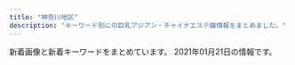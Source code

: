 ```yaml
---
title: "神奈川地区"
description: "キーワード別にの巨乳アジアン・チャイナエステ嬢情報をまとめました。"
---
```


新着画像と新着キーワードをまとめています。
2021年01月21日の情報です。

<DmmAffiliateIns />
<KeywordTable
  shops={
    [
    {
        "name": "\u840c\u3048",
        "station": "JR\u6238\u585a\u99c5\u6771\u53e3",
        "url": "http://pretty-esthe.com/",
        "img_links": [
            "http://pretty-esthe.com/images/evetop.png",
            "http://pretty-esthe.com/images/cg09.jpg",
            "http://pretty-esthe.com/images/top.png",
            "http://pretty-esthe.com/images/r1.jpg",
            "http://pretty-esthe.com/images/r2.jpg",
            "http://pretty-esthe.com/images/r3.jpg",
            "http://pretty-esthe.com/images/cg06.jpg",
            "http://pretty-esthe.com/images/staff_s.png",
            "http://pretty-esthe.com/images/r4.jpg",
            "http://pretty-esthe.com/images/cg10.jpg",
            "http://pretty-esthe.com/images/cg07.jpg",
            "http://pretty-esthe.com/images/news.png"
        ],
        "keywords": {
            "E": 3,
            "D": 9,
            "86": 12
        }
    },
    {
        "name": "\u30a2\u30ed\u30a8",
        "img_links": [
            "http://oil.abnavi.info/images/s_link.jpg",
            "http://oil.abnavi.info/images/bj3.jpg",
            "http://oil.abnavi.info/images/room3.jpg",
            "http://oil.abnavi.info/images/s_news.jpg",
            "http://oil.abnavi.info/photos/sites/44/2020/11/2020112910045926.jpg",
            "http://oil.abnavi.info/images/hua.jpg",
            "http://oil.abnavi.info/images/room2.jpg",
            "http://oil.abnavi.info/images/room4.jpg",
            "http://oil.abnavi.info/images/s_staff.jpg",
            "http://oil.abnavi.info/images/new.jpg",
            "http://oil.abnavi.info/photos/sites/44/2020/10/2020101108503429.jpg",
            "http://oil.abnavi.info/images/top.png",
            "http://oil.abnavi.info/images/room1.jpg",
            "http://oil.abnavi.info/photos/sites/44/2020/10/2020101108503412.jpg",
            "http://oil.abnavi.info/images/bj1.jpg"
        ],
        "url": "http://oil.abnavi.info/",
        "keywords": {
            "C": 15,
            "D": 8,
            "83": 4,
            "86": 8
        },
        "station": "\u9db4\u5dfb\u6e29\u6cc9\u99c5\u5317\u53e3"
    },
    {
        "keywords": {
            "86": 3,
            "87": 1,
            "E": 1,
            "85": 1,
            "D": 4
        },
        "url": "http://esbest.info/",
        "name": "\u30df\u30e9\u30dc\u30eb",
        "station": "JR\u6771\u6238\u585a\u99c5\u6771\u53e3",
        "img_links": [
            "http://esbest.info/staffPhoto/s20200519140451.jpg",
            "http://esbest.info/images/store/01.jpg",
            "http://esbest.info/images/store/04.jpg",
            "http://esbest.info/staffPhoto/b20200109133117.jpg",
            "http://esbest.info/images/store/03.jpg",
            "http://esbest.info/staffPhoto/s20200109133117.jpg",
            "http://esbest.info/images/store/02.jpg",
            "http://esbest.info/staffPhoto/s20200205123504.jpg",
            "http://esbest.info/staffPhoto/b20200205123504.jpg",
            "http://esbest.info/images/mobile.jpg",
            "http://esbest.info/staffPhoto/s20200526161929.jpg",
            "http://esbest.info/staffPhoto/b20200526161929.jpg",
            "http://esbest.info/staffPhoto/b20200519140451.jpg",
            "http://esbest.info/images/returnBtn.png",
            "http://esbest.info/uploadfiles/images/campaignEsbestInfo1.jpg",
            "http://esbest.info/staffPhoto/s20200111165529.jpg",
            "http://esbest.info/js/sliderLine/slide_next.png",
            "http://esbest.info/staffPhoto/b20200111165529.jpg",
            "http://esbest.info/js/sliderLine/slide_prev.png"
        ]
    },
    {
        "url": "http://yu-raku.info/",
        "name": "\u60a0\u697d",
        "img_links": [
            "http://yu-raku.info/staff/s-kana1.jpg",
            "http://yu-raku.info/staff/s-nana1.jpg",
            "http://yu-raku.info/images/bar-cover.png",
            "http://yu-raku.info/images/bar-therapist.png",
            "http://yu-raku.info/staff/s-miki1.jpg",
            "http://yu-raku.info/images/fotter.jpg",
            "http://yu-raku.info/staff/s-niri1.jpg",
            "http://yu-raku.info/staff/s-emi3.jpg",
            "http://yu-raku.info/staff/s-sayuri1.jpg",
            "http://yu-raku.info/images/c-therapist0.png",
            "http://yu-raku.info/sp/images/bar-cam.png",
            "http://yu-raku.info/images/bar-interior.png",
            "http://yu-raku.info/images/bar-info.png",
            "http://yu-raku.info/sp/images/b-tel.png",
            "http://yu-raku.info/staff/s-yuko1.jpg",
            "http://yu-raku.info/images/b-interior.jpg",
            "http://yu-raku.info/staff/s-emi5.jpg",
            "http://yu-raku.info/sp/images/bar-cover.png",
            "http://yu-raku.info/staff/s-emi4.jpg",
            "http://yu-raku.info/images/pic-interior.png",
            "http://yu-raku.info/images/bar-cam.png",
            "http://yu-raku.info/images/c-top0.png"
        ],
        "station": "JR\u5927\u8239\u99c5\u6771\u53e3",
        "keywords": {}
    },
    {
        "url": "http://www.miyoplop.xyz/",
        "name": "\u30cf\u30cb\u30fc",
        "keywords": {},
        "img_links": [],
        "station": "JR\u85e4\u6ca2\u99c5\u5357\u53e3"
    },
    {
        "name": "\u5929\u4f7f",
        "keywords": {
            "C": 13
        },
        "station": "JR\u85e4\u6ca2\u99c5\u5357\u53e3",
        "url": "http://uintiop.tokyo/",
        "img_links": [
            "http://uintiop.tokyo/uploads/210111/1-210111123I9332.jpg",
            "http://uintiop.tokyo/uploads/200720/1-200H013041T46.jpg",
            "http://uintiop.tokyo/picture/tel.png",
            "http://uintiop.tokyo/uploads/200714/1-200G4125RS59.jpg",
            "http://uintiop.tokyo/uploads/200727/1-200HG01643361.jpg",
            "http://uintiop.tokyo/picture/1.jpg",
            "http://uintiop.tokyo/picture/2.jpg",
            "http://uintiop.tokyo/picture/3.jpg",
            "http://uintiop.tokyo/picture/top-img10.jpg",
            "http://uintiop.tokyo/picture/top-img01.png",
            "http://uintiop.tokyo/picture/call.png",
            "http://uintiop.tokyo/picture/top-img03.jpg",
            "http://uintiop.tokyo/picture/top-img02.png",
            "http://uintiop.tokyo/picture/4.jpg",
            "http://uintiop.tokyo/uploads/200714/1-200G4124210P7.jpg"
        ]
    },
    {
        "img_links": [
            "http://o-jp.com/tsubaki/images/photo01.jpg",
            "http://o-jp.com/tsubaki/images/photo02.jpg",
            "http://o-jp.com/tsubaki/images/photo03.jpg",
            "http://o-jp.com/tsubaki/images/photo04.jpg",
            "http://o-jp.com/tsubaki/images/t_discount.jpg",
            "http://o-jp.com/tsubaki/images/mimi1.jpg",
            "http://o-jp.com/tsubaki/images/t_mobile.jpg",
            "http://o-jp.com/tsubaki/images/index_enter.jpg"
        ],
        "keywords": {
            "C": 6
        },
        "station": "JR\u5e73\u585a\u99c5\u897f\u53e3",
        "url": "http://o-jp.com/tsubaki/",
        "name": "\u693f"
    },
    {
        "keywords": {
            "E": 28,
            "D": 32,
            "F": 8,
            "C": 8
        },
        "url": "http://onlyone-relax.xyz/",
        "name": "\u30ad\u30e5\u30fc\u30c8",
        "station": "JR\u5c0f\u7530\u539f\u99c5\u897f\u53e3",
        "img_links": [
            "http://onlyone-relax.xyz/images/cg05.jpg",
            "http://onlyone-relax.xyz/images/cg02.jpg",
            "http://onlyone-relax.xyz/images/1.jpg",
            "http://onlyone-relax.xyz/images/4.jpg",
            "http://onlyone-relax.xyz/images/spacer300x450.png",
            "http://onlyone-relax.xyz/images/cg01.jpg",
            "http://onlyone-relax.xyz/images/top2.png",
            "http://onlyone-relax.xyz/images/cg08.jpg",
            "http://onlyone-relax.xyz/images/cg03.jpg",
            "http://onlyone-relax.xyz/images/qr.jpg",
            "http://onlyone-relax.xyz/images/2.jpg",
            "http://onlyone-relax.xyz/images/cg07.jpg",
            "http://onlyone-relax.xyz/images/cg09.jpg",
            "http://onlyone-relax.xyz/images/top.png",
            "http://onlyone-relax.xyz/images/cg06.jpg",
            "http://onlyone-relax.xyz/images/cg10.jpg"
        ]
    },
    {
        "keywords": {
            "D": 3,
            "86": 3
        },
        "name": "\u83ef\u84ee",
        "img_links": [
            "http://karen.ies.fun/images/amore.jpg",
            "http://karen.ies.fun/images/room1.jpg",
            "http://karen.ies.fun/images/s_link.jpg",
            "http://karen.ies.fun/images/room4.jpg",
            "http://karen.ies.fun/images/1.jpg",
            "http://karen.ies.fun/images/bj1.jpg",
            "http://karen.ies.fun/images/mobile.jpg",
            "http://karen.ies.fun/images/s_staff.jpg",
            "http://karen.ies.fun/photos/sites/12/2019/04/2019042908245397.jpg",
            "http://karen.ies.fun/photos/sites/12/2018/10/2018100413085055.jpg",
            "http://karen.ies.fun/photos/sites/12/2018/10/2018100413085114.jpg",
            "http://karen.ies.fun/images/room3.jpg",
            "http://karen.ies.fun/images/bj3.jpg",
            "http://karen.ies.fun/images/info2.jpg",
            "http://karen.ies.fun/images/room2.jpg",
            "http://karen.ies.fun/images/s_info.jpg",
            "http://karen.ies.fun/images/top.jpg"
        ],
        "station": "JR\u8305\u30f6\u5d0e\u99c5\u5317\u53e3",
        "url": "http://karen.ies.fun/"
    },
    {
        "img_links": [
            "http://yacho.est-u.com/images/4.jpg",
            "http://yacho.est-u.com/images/index_05.jpg",
            "http://yacho.est-u.com/images/index_17.jpg",
            "http://yacho.est-u.com/images/index_12.jpg",
            "http://yacho.est-u.com/images/index_01.jpg",
            "http://yacho.est-u.com/images/index_07.jpg",
            "http://yacho.est-u.com/images/staff_03.jpg",
            "http://yacho.est-u.com/images/1.jpg",
            "http://yacho.est-u.com/images/2.jpg",
            "http://yacho.est-u.com/images/6.jpg",
            "http://yacho.est-u.com/images/index_04.jpg",
            "http://yacho.est-u.com/images/index_15.jpg",
            "http://yacho.est-u.com/images/index_14.jpg",
            "http://yacho.est-u.com/images/5.jpg",
            "http://yacho.est-u.com/images/staff_01.jpg",
            "http://yacho.est-u.com/images/index_03.jpg",
            "http://yacho.est-u.com/images/index_10.jpg",
            "http://yacho.est-u.com/images/k1.jpg",
            "http://yacho.est-u.com/images/index_02.jpg",
            "http://yacho.est-u.com/images/index_06.jpg",
            "http://yacho.est-u.com/images/3.jpg",
            "http://yacho.est-u.com/images/k2.jpg"
        ],
        "name": "\u591c\u8776",
        "keywords": {},
        "url": "http://yacho.est-u.com/",
        "station": "JR\u85e4\u6ca2\u99c5\u5357\u53e3"
    },
    {
        "name": "\u30d0\u30e9\u5712",
        "url": "http://baraen.xyz/",
        "station": "JR\u85e4\u6ca2\u99c5\u5357\u53e3",
        "img_links": [
            "http://baraen.xyz/images/room2.jpg",
            "http://baraen.xyz/images/miki2.jpg",
            "http://baraen.xyz/images/g1.jpg",
            "http://baraen.xyz/images/g2.jpg",
            "http://baraen.xyz/images/g3.jpg",
            "http://baraen.xyz/images/room4.jpg",
            "http://baraen.xyz/images/kanban.jpg",
            "http://baraen.xyz/images/mafaxine_j.jpg",
            "http://baraen.xyz/images/miki1.jpg",
            "http://baraen.xyz/images/g6.jpg",
            "http://baraen.xyz/images/mobile.jpg",
            "http://baraen.xyz/images/mafaxine_d.jpg",
            "http://baraen.xyz/images/maga.jpg",
            "http://baraen.xyz/images/room1.jpg",
            "http://baraen.xyz/images/g0.jpg",
            "http://baraen.xyz/images/room6.jpg",
            "http://baraen.xyz/images/g4.jpg"
        ],
        "keywords": {}
    },
    {
        "url": "http://esthe-massage.pw/",
        "name": "\u6843\u9999",
        "keywords": {
            "D": 3,
            "86": 3,
            "87": 1,
            "E": 2,
            "85": 1
        },
        "img_links": [
            "http://esthe-massage.pw/img/cg02.jpg",
            "http://esthe-massage.pw/img/fla.jpg",
            "http://esthe-massage.pw/img/cg03.jpg",
            "http://esthe-massage.pw/img/m2.jpg",
            "http://esthe-massage.pw/img/m20.jpg",
            "http://esthe-massage.pw/img/top.jpg",
            "http://esthe-massage.pw/img/m60.jpg",
            "http://esthe-massage.pw/img/cg04.jpg",
            "http://esthe-massage.pw/img/m4.jpg",
            "http://esthe-massage.pw/img/m30.jpg",
            "http://esthe-massage.pw/img/m5.jpg",
            "http://esthe-massage.pw/img/m3.jpg",
            "http://esthe-massage.pw/img/stan.png",
            "http://esthe-massage.pw/img/m6.jpg",
            "http://esthe-massage.pw/img/m10.jpg",
            "http://esthe-massage.pw/img/no.png",
            "http://esthe-massage.pw/img/cg01.jpg",
            "http://esthe-massage.pw/img/cg05.jpg",
            "http://esthe-massage.pw/img/m1.jpg",
            "http://esthe-massage.pw/img/noo.png"
        ],
        "station": "JR\u5e73\u585a\u99c5"
    },
    {
        "station": "\u4e0a\u5927\u5ca1\u99c5",
        "name": "yuyu-\u3086\u3046\u3086-",
        "keywords": {},
        "img_links": [
            "http://www.cc-girl.work/images/9.jpg",
            "http://www.cc-girl.work/images/4.jpg",
            "http://www.cc-girl.work/images/rec2.jpg",
            "http://www.cc-girl.work/images/5.jpg",
            "http://www.cc-girl.work/images/news.jpg",
            "http://www.cc-girl.work/images/7.jpg",
            "http://www.cc-girl.work/images/sys2.jpg",
            "http://www.cc-girl.work/img/eri1.jpg",
            "http://www.cc-girl.work/images/11.jpg",
            "http://www.cc-girl.work/images/sys1.jpg",
            "http://www.cc-girl.work/images/mobile.jpg",
            "http://www.cc-girl.work/img/miho1.jpg",
            "http://www.cc-girl.work/images/10.jpg",
            "http://www.cc-girl.work/img/yuri1.jpg",
            "http://www.cc-girl.work/images/1.jpg",
            "http://www.cc-girl.work/images/int1.jpg",
            "http://www.cc-girl.work/img/mari1.jpg",
            "http://www.cc-girl.work/images/line.png",
            "http://www.cc-girl.work/img/sizuka1.jpg",
            "http://www.cc-girl.work/img/ai1.jpg",
            "http://www.cc-girl.work/img/yaya1.jpg",
            "http://www.cc-girl.work/images/8.jpg",
            "http://www.cc-girl.work/images/3.jpg",
            "http://www.cc-girl.work/img/momo1.jpg",
            "http://www.cc-girl.work/img/kaoru1.jpg",
            "http://www.cc-girl.work/images/interior_t.jpg",
            "http://www.cc-girl.work/images/ac1.jpg",
            "http://www.cc-girl.work/images/staff_t.jpg",
            "http://www.cc-girl.work/images/head.jpg",
            "http://www.cc-girl.work/img/yuki1.jpg",
            "http://www.cc-girl.work/img/kumi1.jpg",
            "http://www.cc-girl.work/images/ta.jpg",
            "http://www.cc-girl.work/images/rec1.jpg",
            "http://www.cc-girl.work/images/6.jpg",
            "http://www.cc-girl.work/images/2.jpg"
        ],
        "url": "http://www.cc-girl.work/"
    },
    {
        "keywords": {
            "C": 7
        },
        "station": "JR\u5e73\u585a\u99c5\u897f\u53e3",
        "url": "http://es-hanabi.xyz/",
        "name": "\u30cf\u30ca\u30d3",
        "img_links": [
            "http://es-hanabi.xyz/images/g3.jpg",
            "http://es-hanabi.xyz/images/top.jpg",
            "http://es-hanabi.xyz/images/r6.jpg",
            "http://es-hanabi.xyz/images/r1.jpg",
            "http://es-hanabi.xyz/images/mika.jpg",
            "http://es-hanabi.xyz/images/g1.jpg",
            "http://es-hanabi.xyz/images/r2.jpg",
            "http://es-hanabi.xyz/images/r7.jpg",
            "http://es-hanabi.xyz/images/g0.jpg",
            "http://es-hanabi.xyz/images/new1.jpg",
            "http://es-hanabi.xyz/images/g6.jpg",
            "http://es-hanabi.xyz/images/g2.jpg",
            "http://es-hanabi.xyz/images/r8.jpg",
            "http://es-hanabi.xyz/images/g4.jpg",
            "http://es-hanabi.xyz/images/r5.jpg",
            "http://es-hanabi.xyz/images/zi_staff.png",
            "http://es-hanabi.xyz/images/mobile.png",
            "http://es-hanabi.xyz/images/g5.jpg"
        ]
    },
    {
        "keywords": {
            "C": 11
        },
        "station": "JR\u5c0f\u7530\u539f\u99c5\u6771\u53e3",
        "url": "http://www.airi-est.xyz/",
        "name": "\u5922\u90fd\u7f8e",
        "img_links": [
            "http://www.airi-est.xyz/images/sub_staff.png",
            "http://www.airi-est.xyz/images/room1.jpg",
            "http://www.airi-est.xyz/images/sub_pickup.png",
            "http://www.airi-est.xyz/images/room4.jpg",
            "http://www.airi-est.xyz/girl/6.jpg",
            "http://www.airi-est.xyz/images/sub_news.png",
            "http://www.airi-est.xyz/images/icon_call.png",
            "http://www.airi-est.xyz/images/rec-top.jpg",
            "http://www.airi-est.xyz/images/tel.png",
            "http://www.airi-est.xyz/images/return.png",
            "http://www.airi-est.xyz/images/room2.jpg",
            "http://www.airi-est.xyz/images/info.jpg",
            "http://www.airi-est.xyz/images/room3.jpg",
            "http://www.airi-est.xyz/girl/9.jpg",
            "http://www.airi-est.xyz/girl/1.jpg",
            "http://www.airi-est.xyz/girl/3.jpg",
            "http://www.airi-est.xyz/images/clear_line.png",
            "http://www.airi-est.xyz/images/qr.jpg"
        ]
    },
    {
        "station": "JR\u6771\u6238\u585a\u99c5\u6771\u53e3",
        "name": "\u30e1\u30a4\u30c9",
        "keywords": {
            "92": 2,
            "E": 2,
            "D": 6,
            "89": 5,
            "87": 1
        },
        "img_links": [
            "http://meido.est888.com/css/osusume26.jpg",
            "http://meido.est888.com/css/staff/staff007.jpg",
            "http://meido.est888.com/css/tel.png",
            "http://meido.est888.com/css/staff/staff001.jpg",
            "http://meido.est888.com/css/nav/nav-001.jpg",
            "http://meido.est888.com/css/top-left02.jpg",
            "http://meido.est888.com/css/nav/nav-005.jpg",
            "http://meido.est888.com/css/staff/staff0008.jpg",
            "http://meido.est888.com/css/staff/staff004.jpg",
            "http://meido.est888.com/css/top-left01.jpg",
            "http://meido.est888.com/css/staff/staff003.jpg",
            "http://meido.est888.com/css/top02.jpg",
            "http://meido.est888.com/css/nav/nav-002.jpg",
            "http://meido.est888.com/css/staff/staff005.jpg",
            "http://meido.est888.com/css/staff/staff002.jpg",
            "http://meido.est888.com/css/nav/nav-003.jpg",
            "http://meido.est888.com/css/nav/nav-004.jpg",
            "http://meido.est888.com/css/staff/staff0006.jpg",
            "http://meido.est888.com/css/nav/nav-006.jpg"
        ],
        "url": "http://meido.est888.com/"
    },
    {
        "img_links": [
            "http://yushinen.info/images/room2.jpg",
            "http://yushinen.info/images/miki1.jpg",
            "http://yushinen.info/images/mobile.png",
            "http://yushinen.info/images/g5.jpg",
            "http://yushinen.info/images/g7.jpg",
            "http://yushinen.info/images/nei-03.png",
            "http://yushinen.info/images/room5.jpg",
            "http://yushinen.info/images/g2.jpg",
            "http://yushinen.info/images/eri1.jpg",
            "http://yushinen.info/images/g4.jpg",
            "http://yushinen.info/images/info.png",
            "http://yushinen.info/images/room3.jpg",
            "http://yushinen.info/images/saya1.jpg",
            "http://yushinen.info/images/g1.jpg",
            "http://yushinen.info/images/room4.jpg",
            "http://yushinen.info/images/g6.jpg",
            "http://yushinen.info/images/ami1.jpg",
            "http://yushinen.info/images/g3.jpg",
            "http://yushinen.info/images/room1.jpg",
            "http://yushinen.info/images/flw.png",
            "http://yushinen.info/images/top.jpg",
            "http://yushinen.info/images/room6.jpg",
            "http://yushinen.info/images/nana1.jpg",
            "http://yushinen.info/images/g0.jpg"
        ],
        "url": "http://yushinen.info/",
        "name": "\u7652\u5fc3\u5712",
        "station": "JR\u85e4\u6ca2\u99c5\u5357\u53e3",
        "keywords": {}
    },
    {
        "keywords": {},
        "img_links": [
            "http://tenshinokoi.es-come.net/i/120/yuna1.jpg",
            "http://tenshinokoi.es-come.net/i/80/yuyu1.jpg",
            "http://tenshinokoi.es-come.net/i/80/risa1.jpg",
            "http://tenshinokoi.es-come.net/images/therapistbar.png",
            "http://tenshinokoi.es-come.net/girls/sumire1.jpg",
            "http://tenshinokoi.es-come.net/img/yuyu1.jpg",
            "http://tenshinokoi.es-come.net/images/qr.jpg",
            "http://tenshinokoi.es-come.net/girls/kana1.jpg",
            "http://tenshinokoi.es-come.net/i/80/sumire1.jpg",
            "http://tenshinokoi.es-come.net/img/header01.jpg",
            "http://tenshinokoi.es-come.net/girls/riri1.jpg",
            "http://tenshinokoi.es-come.net/girls/yuyu1.jpg",
            "http://tenshinokoi.es-come.net/i/80/yuna1.jpg",
            "http://tenshinokoi.es-come.net/i/120/yuyu1.jpg",
            "http://tenshinokoi.es-come.net/img/sumire1.jpg",
            "http://tenshinokoi.es-come.net/img/header02.jpg",
            "http://tenshinokoi.es-come.net/images/info1.jpg",
            "http://tenshinokoi.es-come.net/images/share/tel.png",
            "http://tenshinokoi.es-come.net/i/120/sumire1.jpg",
            "http://tenshinokoi.es-come.net/images/info2.jpg",
            "http://tenshinokoi.es-come.net/girls/misaki1.jpg",
            "http://tenshinokoi.es-come.net/img/header00.jpg",
            "http://tenshinokoi.es-come.net/images/share/pickup.png",
            "http://tenshinokoi.es-come.net/girls/hiromi1.jpg",
            "http://tenshinokoi.es-come.net/images/shishubar.png",
            "http://tenshinokoi.es-come.net/girls/yurika1.jpg",
            "http://tenshinokoi.es-come.net/girls/risa1.jpg",
            "http://tenshinokoi.es-come.net/images/share/sp-kp2.png",
            "http://tenshinokoi.es-come.net/girls/yuki1.jpg",
            "http://tenshinokoi.es-come.net/img/risa1.jpg",
            "http://tenshinokoi.es-come.net/images/infobar.png",
            "http://tenshinokoi.es-come.net/i/120/risa1.jpg"
        ],
        "url": "http://tenshinokoi.es-come.net/",
        "station": "\u8305\u30f6\u5d0e\u99c5\u5357\u53e3",
        "name": "\u5929\u4f7f\u306e\u604b"
    },
    {
        "keywords": {},
        "name": "\u7e01",
        "img_links": [
            "http://en.este88.com/gals/asuka1.jpg",
            "http://en.este88.com/gals/rena1.jpg",
            "http://en.este88.com/i/images/info_09.jpg",
            "http://en.este88.com/i/images/info_15.jpg",
            "http://en.este88.com/i/images/info_12.jpg",
            "http://en.este88.com/gals/teina1.jpg",
            "http://en.este88.com/i/images/info_07.jpg",
            "http://en.este88.com/images/koko1.jpg",
            "http://en.este88.com/images/sayuqi1.jpg",
            "http://en.este88.com/gals/koko1.jpg",
            "http://en.este88.com/gals/riri1.jpg",
            "http://en.este88.com/gals/momo1.jpg",
            "http://en.este88.com/gals/nana1.jpg",
            "http://en.este88.com/gals/yuki1.jpg",
            "http://en.este88.com/images/info.png"
        ],
        "station": "JR\u85e4\u6ca2\u99c5\u5317\u53e3",
        "url": "http://en.este88.com/"
    },
    {
        "station": "\u65b0\u9017\u5b50\u99c5\u5317\u53e31",
        "name": "\u7f8e\u697d",
        "img_links": [
            "http://biraku.est-u.com/images/01.jpg",
            "http://biraku.est-u.com/images/02.jpg",
            "http://biraku.est-u.com/images/06.jpg",
            "http://biraku.est-u.com/images/indexb_08.png",
            "http://biraku.est-u.com/images/index_04.png",
            "http://biraku.est-u.com/images/index_07.png",
            "http://biraku.est-u.com/staff/1.jpg",
            "http://biraku.est-u.com/images/index_12.png",
            "http://biraku.est-u.com/staff/6.jpg",
            "http://biraku.est-u.com/staff/3.jpg",
            "http://biraku.est-u.com/images/index_08.png",
            "http://biraku.est-u.com/images/s3.jpg",
            "http://biraku.est-u.com/images/04.jpg",
            "http://biraku.est-u.com/images/index_06.png",
            "http://biraku.est-u.com/staff/4.jpg",
            "http://biraku.est-u.com/images/staff_08.png",
            "http://biraku.est-u.com/images/index2_07.png",
            "http://biraku.est-u.com/images/03.jpg",
            "http://biraku.est-u.com/staff/2.jpg",
            "http://biraku.est-u.com/staff/5.jpg",
            "http://biraku.est-u.com/images/index_05.png",
            "http://biraku.est-u.com/images/index_10.png"
        ],
        "keywords": {},
        "url": "http://biraku.est-u.com"
    },
    {
        "station": "JR\u5e73\u585a\u99c5\u5317\u53e3",
        "img_links": [
            "http://www.bestlove.iesjp.com/files/005-02.jpg",
            "http://www.bestlove.iesjp.com/files/004-02.jpg",
            "http://www.bestlove.iesjp.com/files/006-03.jpg",
            "http://www.bestlove.iesjp.com/files/001.jpg",
            "http://www.bestlove.iesjp.com/photo_news/upimg/959636009216995fa1_0.jpg",
            "http://www.bestlove.iesjp.com/files/004-03.jpg",
            "http://www.bestlove.iesjp.com/files/003.jpg",
            "http://www.bestlove.iesjp.com/files/006.jpg",
            "http://www.bestlove.iesjp.com/files/002.jpg",
            "http://www.bestlove.iesjp.com/files/003-02.jpg",
            "http://www.bestlove.iesjp.com/files/002-02.jpg",
            "http://www.bestlove.iesjp.com/images/mobile.jpg",
            "http://www.bestlove.iesjp.com/files/002-03.jpg",
            "http://www.bestlove.iesjp.com/files/001-02.jpg",
            "http://www.bestlove.iesjp.com/files/003-03.jpg",
            "http://www.bestlove.iesjp.com/images/line.png",
            "http://www.bestlove.iesjp.com/images/r3.jpg",
            "http://www.bestlove.iesjp.com/files/005-03.jpg",
            "http://www.bestlove.iesjp.com/files/006-02.jpg",
            "http://www.bestlove.iesjp.com/files/004.jpg",
            "http://www.bestlove.iesjp.com/files/001-03.jpg",
            "http://www.bestlove.iesjp.com/files/005.jpg"
        ],
        "keywords": {
            "C": 26,
            "83": 4,
            "87": 8,
            "D": 4,
            "85": 4
        },
        "url": "http://www.bestlove.iesjp.com/",
        "name": "Best Love \uff5e\u30d9\u30b9\u30c8\u30e9\u30d6\uff5e"
    },
    {
        "img_links": [
            "http://f-kaori.work/sp/menu/interior.jpg",
            "http://f-kaori.work/sp/images/topgirl.png",
            "http://f-kaori.work/images/sisu_t.jpg",
            "http://f-kaori.work/sp/images/rec1.png",
            "http://f-kaori.work/images/int1.png",
            "http://f-kaori.work/sp/img/yumi1.jpg",
            "http://f-kaori.work/images/sisu.png",
            "http://f-kaori.work/images/3.jpg",
            "http://f-kaori.work/sp/images/6.jpg",
            "http://f-kaori.work/images/head.jpg",
            "http://f-kaori.work/sp/images/interior_t.jpg",
            "http://f-kaori.work/images/5.jpg",
            "http://f-kaori.work/sp/img/aya1.jpg",
            "http://f-kaori.work/images/mobile.jpg",
            "http://f-kaori.work/img/rina1.jpg",
            "http://f-kaori.work/images/interior_t.jpg",
            "http://f-kaori.work/images/6.jpg",
            "http://f-kaori.work/sp/images/sys.png",
            "http://f-kaori.work/sp/images/tel.jpg",
            "http://f-kaori.work/sp/images/3.jpg",
            "http://f-kaori.work/sp/images/sisu_t.png",
            "http://f-kaori.work/sp/images/1.jpg",
            "http://f-kaori.work/sp/menu/staff.jpg",
            "http://f-kaori.work/sp/images/sisu.jpg",
            "http://f-kaori.work/img/yumi1.jpg",
            "http://f-kaori.work/sp/images/5.jpg",
            "http://f-kaori.work/sp/images/int2.png",
            "http://f-kaori.work/sp/img/rina1.jpg",
            "http://f-kaori.work/sp/images/2.jpg",
            "http://f-kaori.work/images/news.png",
            "http://f-kaori.work/sp/images/footer.png",
            "http://f-kaori.work/sp/images/rec3.png",
            "http://f-kaori.work/images/staff_t.jpg",
            "http://f-kaori.work/img/sasa1.jpg",
            "http://f-kaori.work/images/2.jpg",
            "http://f-kaori.work/sp/images/pc.jpg",
            "http://f-kaori.work/images/sm.jpg",
            "http://f-kaori.work/images/sys.png",
            "http://f-kaori.work/sp/img/sin1.jpg",
            "http://f-kaori.work/img/sin1.jpg",
            "http://f-kaori.work/images/concept.png",
            "http://f-kaori.work/sp/images/newsb.png",
            "http://f-kaori.work/sp/menu/top.jpg",
            "http://f-kaori.work/sp/images/head.jpg",
            "http://f-kaori.work/sp/images/rec2.jpg",
            "http://f-kaori.work/sp/images/int1.png",
            "http://f-kaori.work/sp/images/top.jpg",
            "http://f-kaori.work/sp/images/staff_t.jpg",
            "http://f-kaori.work/images/1.jpg",
            "http://f-kaori.work/sp/images/news.png",
            "http://f-kaori.work/images/int2.png",
            "http://f-kaori.work/sp/img/sasa1.jpg",
            "http://f-kaori.work/images/rec1.png",
            "http://f-kaori.work/img/aya1.jpg",
            "http://f-kaori.work/images/rec2.jpg",
            "http://f-kaori.work/images/line.png"
        ],
        "url": "http://f-kaori.work/",
        "station": "JR\u85e4\u6ca2\u99c5\u5357\u53e3",
        "keywords": {},
        "name": "\u85ab"
    },
    {
        "name": "\u82b1\u306e\u6249",
        "url": "http://hana-tobira.xyz/",
        "img_links": [
            "http://hana-tobira.xyz/images/g4.jpg",
            "http://hana-tobira.xyz/images/g6.jpg",
            "http://hana-tobira.xyz/images/g7.jpg",
            "http://hana-tobira.xyz/images/g5.jpg",
            "http://hana-tobira.xyz/images/g.jpg",
            "http://hana-tobira.xyz/images/mobile.jpg",
            "http://hana-tobira.xyz/images/end.png",
            "http://hana-tobira.xyz/images/tite-staff.jpg",
            "http://hana-tobira.xyz/images/g2.jpg",
            "http://hana-tobira.xyz/images/pickup_t.jpg",
            "http://hana-tobira.xyz/images/tite-i.png",
            "http://hana-tobira.xyz/images/tite-link.jpg"
        ],
        "station": "JR\u85e4\u6ca2\u99c5\u5357\u53e3",
        "keywords": {
            "C": 13
        }
    },
    {
        "img_links": [
            "http://lavender-est.xyz/girl/15.jpg",
            "http://lavender-est.xyz/girl/15_1.jpg",
            "http://lavender-est.xyz/girl/5_1.jpg",
            "http://lavender-est.xyz/images/mobile.png",
            "http://lavender-est.xyz/girl/7.jpg",
            "http://lavender-est.xyz/images/room/r3.jpg",
            "http://lavender-est.xyz/girl/10_1.jpg",
            "http://lavender-est.xyz/images/pro_girl_line.jpg",
            "http://lavender-est.xyz/images/room/r1.jpg",
            "http://lavender-est.xyz/girl/7_2.jpg",
            "http://lavender-est.xyz/girl/11.jpg",
            "http://lavender-est.xyz/girl/14.jpg",
            "http://lavender-est.xyz/images/room/r4.jpg",
            "http://lavender-est.xyz/girl/4.jpg",
            "http://lavender-est.xyz/girl/2.jpg",
            "http://lavender-est.xyz/images/top01.jpg",
            "http://lavender-est.xyz/girl/8.jpg",
            "http://lavender-est.xyz/images/room/r2.jpg",
            "http://lavender-est.xyz/images/twitter.jpg",
            "http://lavender-est.xyz/girl/2_1.jpg",
            "http://lavender-est.xyz/girl/11_2.jpg",
            "http://lavender-est.xyz/girl/14_2.jpg",
            "http://lavender-est.xyz/girl/7_1.jpg",
            "http://lavender-est.xyz/girl/3.jpg",
            "http://lavender-est.xyz/girl/8_1.jpg",
            "http://lavender-est.xyz/girl/9.jpg",
            "http://lavender-est.xyz/i/girl/4.jpg",
            "http://lavender-est.xyz/girl/10.jpg",
            "http://lavender-est.xyz/girl/5_2.jpg",
            "http://lavender-est.xyz/girl/11_1.jpg",
            "http://lavender-est.xyz/girl/4_1.jpg",
            "http://lavender-est.xyz/girl/3_1.jpg",
            "http://lavender-est.xyz/images/tel.png",
            "http://lavender-est.xyz/images/bar_staff.jpg",
            "http://lavender-est.xyz/girl/14_1.jpg",
            "http://lavender-est.xyz/girl/5.jpg",
            "http://lavender-est.xyz/images/lr_02.jpg"
        ],
        "name": "\u30e9\u30d9\u30f3\u30c0\u30fc",
        "url": "http://lavender-est.xyz/",
        "station": "JR\u85e4\u6ca2\u99c5\u5357\u53e3",
        "keywords": {}
    },
    {
        "keywords": {},
        "url": "http://sui-en.work/",
        "name": "\u968f\u7e01",
        "station": "JR\u5e73\u585a\u99c5\u5317\u53e3",
        "img_links": [
            "http://sui-en.work/images/3.png",
            "http://sui-en.work/images/b2.jpg",
            "http://sui-en.work/images/info.jpg",
            "http://sui-en.work/images/head.jpg",
            "http://sui-en.work/img/sena1.jpg",
            "http://sui-en.work/images/sys1.jpg",
            "http://sui-en.work/images/b1.jpg",
            "http://sui-en.work/img/hana1.jpg",
            "http://sui-en.work/images/1.png",
            "http://sui-en.work/img/yuki1.jpg",
            "http://sui-en.work/images/2.png",
            "http://sui-en.work/img/kaori1.jpg",
            "http://sui-en.work/images/ta.jpg",
            "http://sui-en.work/images/news.jpg",
            "http://sui-en.work/images/tr.jpg",
            "http://sui-en.work/images/sys2.jpg",
            "http://sui-en.work/images/4.png",
            "http://sui-en.work/images/int2.png",
            "http://sui-en.work/images/interior_t.png",
            "http://sui-en.work/images/int1.png",
            "http://sui-en.work/images/sys3.png",
            "http://sui-en.work/images/staff_t.png",
            "http://sui-en.work/images/mobile.jpg",
            "http://sui-en.work/images/int3.png"
        ]
    },
    {
        "station": "\u5584\u884c\u99c5\u6771\u53e3",
        "url": "http://treat-rlx.com/",
        "keywords": {
            "C": 11
        },
        "name": "\u798f\u7e01",
        "img_links": [
            "http://treat-rlx.com/staff/mika/01mb.jpg",
            "http://treat-rlx.com/pic/topimg1.png",
            "http://treat-rlx.com/i/files/homeimg.jpg",
            "http://treat-rlx.com/img/ttl_rec.png",
            "http://treat-rlx.com/pic/topimg5.png",
            "http://treat-rlx.com/staff/mika/01.jpg",
            "http://treat-rlx.com/img/ttl_mobile.png",
            "http://treat-rlx.com/pic/topimg3.png",
            "http://treat-rlx.com/staff/aya/01.jpg",
            "http://treat-rlx.com/img/att.png",
            "http://treat-rlx.com/img/ttl_staff.jpg",
            "http://treat-rlx.com/pic/head.jpg",
            "http://treat-rlx.com/pic/topimg4.png",
            "http://treat-rlx.com/pic/topimg2.png",
            "http://treat-rlx.com/staff/aya/01mb.jpg"
        ]
    },
    {
        "img_links": [
            "http://es-rei.work/_src/26747202/list_03.png",
            "http://es-rei.work/_src/26791051/_dsf9446.jpg",
            "http://es-rei.work/_src/26747300/line3.png",
            "http://es-rei.work/_src/26838160/line.png",
            "http://es-rei.work/_src/26747304/line1.jpg",
            "http://es-rei.work/_src/26747221/wechatimg164_1.jpg",
            "http://es-rei.work/_src/26838156/wechatimg204.jpg",
            "http://es-rei.work/_src/26747209/navi2_05.png",
            "http://es-rei.work/_src/26824435/cam2.png",
            "http://es-rei.work/_src/26747199/sign.png",
            "http://es-rei.work/_src/26747231/line1.jpg",
            "http://es-rei.work/2.jpg",
            "http://es-rei.work/_src/26747089/51d8ecbee4cc2935f070c539c37ded71.jpg",
            "http://es-rei.work/_src/26747302/wechatimg204.jpg",
            "http://es-rei.work/_src/26791115/_igp4263.jpg",
            "http://es-rei.work/_src/47863239/line3.png",
            "http://es-rei.work/_src/26791053/_dsf9449.jpg",
            "http://es-rei.work/_src/26747227/line3.png",
            "http://es-rei.work/_src/47863244/line1.jpg",
            "http://es-rei.work/_src/26747093/_igp4295.jpg",
            "http://es-rei.work/_src/26747185/base_01.png",
            "http://es-rei.work/_src/47863240/line3.png",
            "http://es-rei.work/_src/26747203/list_04.png",
            "http://es-rei.work/_src/34124118/wechatimg26_20200914183556350.jpg",
            "http://es-rei.work/_src/26747292/wechatimg202.jpg",
            "http://es-rei.work/_src/26824216/b0131b16446464e537eff864d8f041bb.jpg",
            "http://es-rei.work/_src/26838155/wechatimg202.jpg",
            "http://es-rei.work/_src/34041693/line1.jpg",
            "http://es-rei.work/_src/26747158/base_03.png",
            "http://es-rei.work/_src/26747225/wechatimg75.jpg",
            "http://es-rei.work/_src/26747229/line1.jpg",
            "http://es-rei.work/3.jpg",
            "http://es-rei.work/_src/26747210/navi2_06.png",
            "http://es-rei.work/_src/26747126/base_01.png",
            "http://es-rei.work/_src/26791049/_dsf9442.jpg",
            "http://es-rei.work/_src/26747296/line1.jpg",
            "http://es-rei.work/_src/26838174/line.png",
            "http://es-rei.work/_src/26747200/list_01.png",
            "http://es-rei.work/5.jpg",
            "http://es-rei.work/_src/34041599/line3.png",
            "http://es-rei.work/_src/34041600/line3.png",
            "http://es-rei.work/_src/26747301/line3.png",
            "http://es-rei.work/_src/26747086/base_01.png",
            "http://es-rei.work/_src/47863241/05859f21726dfcef9faa9bab12a2595.jpg",
            "http://es-rei.work/_src/26747288/line3.png",
            "http://es-rei.work/_src/26790995/wechatimg38_20181018221746252.jpg",
            "http://es-rei.work/_src/26747132/line1.jpg",
            "http://es-rei.work/_src/26747208/navi2_04.png",
            "http://es-rei.work/_src/47863242/100054276feb8d8cef3ac5199531cfe.jpg",
            "http://es-rei.work/_src/26747293/line3.png",
            "http://es-rei.work/_src/26747287/line3.png",
            "http://es-rei.work/_src/26747218/line1.jpg",
            "http://es-rei.work/_src/26747294/line3.png",
            "http://es-rei.work/_src/34041597/wechatimg26_20200914183556350.jpg",
            "http://es-rei.work/_src/34041596/05859f21726dfcef9faa9bab12a2595.jpg",
            "http://es-rei.work/1.jpg",
            "http://es-rei.work/_src/26838157/wechatimg77.jpg",
            "http://es-rei.work/_src/26838136/news.jpg",
            "http://es-rei.work/_src/26747170/base_01.png",
            "http://es-rei.work/_src/26747289/wechatimg77.jpg",
            "http://es-rei.work/_src/26747204/list_05.png",
            "http://es-rei.work/_src/26838158/wechatimg75.jpg",
            "http://es-rei.work/_src/26747206/navi2_02.png",
            "http://es-rei.work/4.jpg",
            "http://es-rei.work/_src/47863108/wechatimg26_20200914183556350.jpg",
            "http://es-rei.work/_src/26747114/base_03.png",
            "http://es-rei.work/_src/26747187/base_03.png",
            "http://es-rei.work/_src/26747226/line3.png",
            "http://es-rei.work/_src/26747205/navi2_01.png",
            "http://es-rei.work/_src/26747222/line3.png",
            "http://es-rei.work/_src/26747223/line3.png",
            "http://es-rei.work/_src/26747201/list_02.png",
            "http://es-rei.work/_src/26747141/base_03.png",
            "http://es-rei.work/_src/26747173/base_03.png",
            "http://es-rei.work/_src/26747153/base_01.png",
            "http://es-rei.work/_src/26747207/navi2_03.png"
        ],
        "keywords": {
            "83": 4,
            "89": 2,
            "85": 2,
            "86": 4
        },
        "station": "JR\u85e4\u6ca2\u99c5\u5357\u53e3",
        "url": "http://es-rei.work/",
        "name": "\u9e97"
    },
    {
        "img_links": [
            "http://www.barbie.masg.info/images/btn2.png",
            "http://www.barbie.masg.info/files/002.jpg",
            "http://www.barbie.masg.info/files/003.jpg",
            "http://www.barbie.masg.info/files/003-02.jpg",
            "http://www.barbie.masg.info/images/icon_staff.png",
            "http://www.barbie.masg.info/files/005.jpg",
            "http://www.barbie.masg.info/files/001.jpg",
            "http://www.barbie.masg.info/files/004.jpg",
            "http://www.barbie.masg.info/images/index_sm.png",
            "http://www.barbie.masg.info/files/004-02.jpg",
            "http://www.barbie.masg.info/files/002-02.jpg",
            "http://www.barbie.masg.info/images/icon_info.png",
            "http://www.barbie.masg.info/images/icon_tel.png",
            "http://www.barbie.masg.info/files/005-02.jpg",
            "http://www.barbie.masg.info/images/icon_top.png",
            "http://www.barbie.masg.info/files/001-02.jpg",
            "http://www.barbie.masg.info/images/mainImg_sub.jpg"
        ],
        "url": "http://www.barbie.masg.info/",
        "name": "Barbie \uff5e\u30d0\u30fc\u30d3\u30fc\uff5e",
        "station": "JR\u85e4\u6ca2\u99c5\u5357\u53e3",
        "keywords": {
            "C": 8,
            "87": 4,
            "D": 12,
            "88": 8,
            "86": 8
        }
    },
    {
        "url": "http://www.sh-riraku77.site/",
        "keywords": {},
        "name": "\u82b1\u306e\u604b",
        "img_links": [
            "http://www.sh-riraku77.site/picture/s_new.png",
            "http://www.sh-riraku77.site/picture/end.png",
            "http://www.sh-riraku77.site/picture/photo3.png",
            "http://www.sh-riraku77.site/plus/images/room3.jpg",
            "http://www.sh-riraku77.site/picture/s_staff.png",
            "http://www.sh-riraku77.site/plus/images/room4.jpg",
            "http://www.sh-riraku77.site/plus/images/room1.jpg",
            "http://www.sh-riraku77.site/uploads/201214/1-201214130312232.jpg",
            "http://www.sh-riraku77.site/uploads/190703/1-1ZF3151554H6.jpg",
            "http://www.sh-riraku77.site/picture/top23.png",
            "http://www.sh-riraku77.site/plus/images/room2.jpg",
            "http://www.sh-riraku77.site/picture/i_therapist.png",
            "http://www.sh-riraku77.site/picture/top22.png"
        ],
        "station": "JR\u65b0\u6749\u7530\u99c5\u897f\u53e3"
    },
    {
        "url": "http://oppama.iest.info/",
        "name": "\u8ffd\u6d5c\u30de\u30c3\u30b5\u30fc\u30b8",
        "img_links": [
            "http://oppama.iest.info/photos/sites/10/2018/05/2018053009323272.jpg",
            "http://oppama.iest.info/photos/sites/10/2018/07/2018073109281781.jpg",
            "http://oppama.iest.info/images/s_staff.jpg",
            "http://oppama.iest.info/images/room4.jpg",
            "http://oppama.iest.info/photos/sites/10/2018/07/2018073109281797.jpg",
            "http://oppama.iest.info/images/l1.jpg",
            "http://cdn.dino-es.com/images/logo/150x40DinoEs.png",
            "http://oppama.iest.info/photos/sites/10/2018/05/2018053009323253.jpg",
            "http://oppama.iest.info/images/s_pick.png",
            "http://oppama.iest.info/images/top.jpg",
            "http://oppama.iest.info/images/room2.jpg",
            "http://oppama.iest.info/images/mobile.png",
            "http://oppama.iest.info/images/room6.jpg",
            "http://oppama.iest.info/images/room5.jpg",
            "http://oppama.iest.info/photos/sites/10/2018/07/2018073109281759.jpg",
            "http://oppama.iest.info/images/room1.jpg",
            "http://oppama.iest.info/photos/sites/10/2018/07/2018073109281695.jpg",
            "http://oppama.iest.info/images/s_news2.png",
            "http://oppama.iest.info/photos/sites/10/2018/05/2018053009323372.jpg",
            "http://oppama.iest.info/photos/sites/10/2018/07/2018073109281740.jpg",
            "http://cdn.dino-es.com/images/allpics/KL77e92f55838704c7de0a1eb6ca2a81a0/4ec1d6974658a8b101911755e5d05691.jpg",
            "http://oppama.iest.info/images/room3.jpg",
            "http://cdn.dino-es.com/images/line.jpg",
            "http://oppama.iest.info/images/s_news.png",
            "http://oppama.iest.info/images/bj3.jpg",
            "http://oppama.iest.info/photos/sites/10/2018/05/2018053009323210.jpg"
        ],
        "keywords": {
            "C": 3,
            "86": 12,
            "85": 3,
            "87": 3,
            "D": 15
        },
        "station": "\u8ffd\u6d5c\u99c5"
    },
    {
        "url": "http://civebt.xyz/",
        "station": "\u6e58\u5357\u53f0\u99c5\u897f\u53e3",
        "name": "\u9b54\u6cd5\u306e\u5973\u738b",
        "img_links": [
            "http://civebt.xyz/uploads/201103/1-201103091122a3.jpg",
            "http://civebt.xyz/uploads/201103/1-201103091136248.jpg",
            "http://civebt.xyz/uploads/180620/1-1P62010154K00.png",
            "http://civebt.xyz/templets/default/picture/head.jpg",
            "http://civebt.xyz/templets/default/picture/staff_t.jpg",
            "http://civebt.xyz/uploads/201102/1-201102130FY09.png",
            "http://civebt.xyz/uploads/201102/1-2011021306404K.png",
            "http://civebt.xyz/uploads/180620/1-1P62010193X63.jpg",
            "http://civebt.xyz/templets/default/picture/news.jpg",
            "http://civebt.xyz/templets/default/picture/rec1.png",
            "http://civebt.xyz/uploads/201103/1-201103143450506.jpg",
            "http://civebt.xyz/templets/default/picture/interior_t.jpg",
            "http://civebt.xyz/uploads/201103/1-201103091150648.jpg"
        ],
        "keywords": {
            "E": 8,
            "G": 4
        }
    },
    {
        "station": "JR\u8305\u30f6\u5d0e\u99c5\u5357\u53e3",
        "url": "http://www.hamabei.com/",
        "img_links": [
            "http://www.hamabei.com/images/kaori1.jpg",
            "http://www.hamabei.com/images/yuka1.jpg",
            "http://www.hamabei.com/images/buttona_03.jpg",
            "http://www.hamabei.com/images/buttona_08.jpg",
            "http://www.hamabei.com/images/buttona_05.jpg",
            "http://www.hamabei.com/images/buttona_06.jpg",
            "http://www.hamabei.com/images/qr.jpg",
            "http://www.hamabei.com/images/buttona_04.jpg",
            "http://www.hamabei.com/images/giral007.jpg",
            "http://www.hamabei.com/images/giral015.jpg",
            "http://www.hamabei.com/images/giral014.jpg",
            "http://www.hamabei.com/images/buttona_07.jpg",
            "http://www.hamabei.com/images/nana1.jpg",
            "http://www.hamabei.com/images/giral012.jpg",
            "http://www.hamabei.com/images/miki1.jpg",
            "http://www.hamabei.com/images/giral009.jpg"
        ],
        "keywords": {},
        "name": "\u6d5c\u8fba\u306e\u604b"
    },
    {
        "url": "http://www.huyo.work/",
        "img_links": [
            "http://www.huyo.work/images/4.jpg",
            "http://www.huyo.work/img/nana1.jpg",
            "http://www.huyo.work/images/news.jpg",
            "http://www.huyo.work/images/int1.jpg",
            "http://www.huyo.work/img/sora1.jpg",
            "http://www.huyo.work/images/head.jpg",
            "http://www.huyo.work/images/sys1.jpg",
            "http://www.huyo.work/images/staff_t.jpg",
            "http://www.huyo.work/images/1.jpg",
            "http://www.huyo.work/images/line.png",
            "http://www.huyo.work/images/sys2.jpg",
            "http://www.huyo.work/images/interior_t.jpg",
            "http://www.huyo.work/images/3.jpg",
            "http://www.huyo.work/img/riri1.jpg",
            "http://www.huyo.work/img/hana1.jpg",
            "http://www.huyo.work/images/info.jpg",
            "http://www.huyo.work/images/int2.jpg",
            "http://www.huyo.work/images/2.jpg",
            "http://www.huyo.work/img/mimi1.jpg",
            "http://www.huyo.work/images/mobile.jpg",
            "http://www.huyo.work/images/5.jpg"
        ],
        "keywords": {},
        "station": "JR\u5e73\u585a\u99c5\u5317\u53e3",
        "name": "\u3075\u3088\u3046"
    },
    {
        "name": "\u7a7a\u6f84 -\u3042\u3059\u307f-",
        "keywords": {
            "E": 4,
            "F": 2,
            "90": 4,
            "88": 2
        },
        "img_links": [
            "https://asumi.estjp.info/images/call.png",
            "https://asumi.estjp.info/css/m-head.jpg",
            "https://asumi.estjp.info/css/top05.jpg",
            "https://asumi.estjp.info/css/01.jpg",
            "https://asumi.estjp.info/css/staff/staff02.jpg",
            "https://asumi.estjp.info/css/staff/staff01.jpg",
            "https://asumi.estjp.info/css/staff/staff03.jpg",
            "https://asumi.estjp.info/css/top03.jpg",
            "https://asumi.estjp.info/css/top04.jpg",
            "https://asumi.estjp.info/css/top02.jpg"
        ],
        "station": "\u5c0f\u7530\u539f\u99c5\u6771\u53e3",
        "url": "https://asumi.estjp.info/"
    },
    {
        "station": "JR\u6771\u6238\u585a\u99c5\u897f\u53e3",
        "name": "\u30ea\u30d6\u30ec\u30b9",
        "keywords": {
            "89": 1,
            "D": 2,
            "E": 1,
            "C": 1
        },
        "img_links": [
            "http://es-libres.com/staffPhoto/s20201007072550.jpg",
            "http://es-libres.com/js/sliderLine/slide_next.png",
            "http://es-libres.com/staffPhoto/s20201007072718.jpg",
            "http://es-libres.com/js/sliderLine/slide_prev.png",
            "http://es-libres.com/images/mobile.jpg",
            "http://es-libres.com/staffPhoto/b20201007072633.jpg",
            "http://es-libres.com/staffPhoto/b20201007072654.jpg",
            "http://es-libres.com/images/returnBtn.png",
            "http://es-libres.com/images/gallery/03.jpg",
            "http://es-libres.com/images/gallery/01.jpg",
            "http://es-libres.com/staffPhoto/s20201007072654.jpg",
            "http://es-libres.com/staffPhoto/s20201007072633.jpg",
            "http://es-libres.com/staffPhoto/b20201007072718.jpg",
            "http://es-libres.com/images/gallery/02.jpg",
            "http://es-libres.com/uploadfiles/Image/campaignEsLibresCom.jpg",
            "http://es-libres.com/images/guide.jpg",
            "http://es-libres.com/staffPhoto/b20201007072550.jpg",
            "http://es-libres.com/images/gallery/04.jpg"
        ],
        "url": "http://es-libres.com/"
    },
    {
        "station": "JR\u5e73\u585a\u99c5\u5317\u53e3",
        "url": "http://www.imouto-esute2866.com/",
        "img_links": [
            "http://www.imouto-esute2866.com/images/013.jpg",
            "http://www.imouto-esute2866.com/flash/top-1.jpg",
            "http://www.imouto-esute2866.com/images/012.jpg"
        ],
        "keywords": {
            "C": 7
        },
        "name": "\u30ea\u30e9\u30af\u30bc\u30fc\u30b7\u30e7\u30f3\u59b9"
    },
    {
        "station": "JR\u6771\u6238\u585a\u99c5\u6771\u53e3",
        "img_links": [
            "http://lydia.relaxnabi.com/css/staff/staff04.jpg",
            "http://lydia.relaxnabi.com/css/osusume10.jpg",
            "http://lydia.relaxnabi.com/images/call.png",
            "http://lydia.relaxnabi.com/css/m-top04.jpg",
            "http://lydia.relaxnabi.com/css/staff/staff01.jpg",
            "http://lydia.relaxnabi.com/css/staff/staff03.jpg",
            "http://lydia.relaxnabi.com/css/cam01.jpg",
            "http://lydia.relaxnabi.com/css/staff/staff02.jpg",
            "http://lydia.relaxnabi.com/css/m-head.jpg"
        ],
        "url": "http://lydia.relaxnabi.com/",
        "name": "Lydia\uff5e\u30ea\u30c7\u30a3\u30a2",
        "keywords": {
            "90": 2,
            "D": 4,
            "88": 1,
            "89": 1
        }
    },
    {
        "keywords": {
            "C": 1,
            "87": 4,
            "D": 5,
            "86": 2
        },
        "img_links": [
            "http://www.genkimori.esjp.info/img/nav-003.png",
            "http://www.genkimori.esjp.info/img/nav-001.png",
            "http://www.genkimori.esjp.info/img/nav-005.png",
            "http://www.genkimori.esjp.info/files/001.jpg",
            "http://www.genkimori.esjp.info/files/006.jpg",
            "http://www.genkimori.esjp.info/files/004.jpg",
            "http://www.genkimori.esjp.info/img/tel.png",
            "http://www.genkimori.esjp.info/files/003.jpg",
            "http://www.genkimori.esjp.info/img/nav-004.png",
            "http://www.genkimori.esjp.info/img/nav-006.png",
            "http://www.genkimori.esjp.info/files/002.jpg",
            "http://www.genkimori.esjp.info/img/top01.png",
            "http://www.genkimori.esjp.info/img/stt.jpg",
            "http://www.genkimori.esjp.info/files/007.jpg",
            "http://www.genkimori.esjp.info/img/stb.jpg",
            "http://www.genkimori.esjp.info/img/nav-002.png"
        ],
        "url": "http://www.genkimori.esjp.info/",
        "station": "JR\u6238\u585a\u99c5",
        "name": "\u5143\u6c17\u30e2\u30ea\u30e2\u30ea"
    },
    {
        "img_links": [
            "http://ikoi.esjp.xyz/img/lr_02.jpg",
            "http://ikoi.esjp.xyz/img/room/photo05.jpg",
            "http://ikoi.esjp.xyz/img/room/photo02.jpg",
            "http://ikoi.esjp.xyz/img/room/photo04.jpg",
            "http://ikoi.esjp.xyz/img/room/photo01.jpg",
            "http://ikoi.esjp.xyz/img/sub_staff.jpg",
            "http://ikoi.esjp.xyz/img/059.png",
            "http://ikoi.esjp.xyz/i/img/photo04.jpg",
            "http://ikoi.esjp.xyz/girl/1.jpg",
            "http://ikoi.esjp.xyz/i/img/photo06.jpg",
            "http://ikoi.esjp.xyz/girl/4.jpg",
            "http://ikoi.esjp.xyz/img/qr.jpg",
            "http://ikoi.esjp.xyz/img/room/photo03.jpg",
            "http://ikoi.esjp.xyz/i/img/photo02.jpg",
            "http://ikoi.esjp.xyz/img/room/photo06.jpg",
            "http://ikoi.esjp.xyz/i/img/photo03.jpg",
            "http://ikoi.esjp.xyz/girl/6.jpg",
            "http://ikoi.esjp.xyz/girl/2.jpg",
            "http://ikoi.esjp.xyz/img/rec_top.png",
            "http://ikoi.esjp.xyz/girl/5.jpg",
            "http://ikoi.esjp.xyz/girl/3.jpg",
            "http://ikoi.esjp.xyz/img/top_pickback.png",
            "http://ikoi.esjp.xyz/img/lr_01.jpg",
            "http://ikoi.esjp.xyz/i/img/photo05.jpg",
            "http://ikoi.esjp.xyz/i/img/photo01.jpg",
            "http://ikoi.esjp.xyz/img/pro_girl_line.jpg",
            "http://ikoi.esjp.xyz/img/capinfo.jpg"
        ],
        "keywords": {},
        "url": "http://ikoi.esjp.xyz/",
        "name": "\u61a9",
        "station": "\u8ffd\u6d5c\u99c5"
    },
    {
        "name": "\u5143\u6c17\u3082\u308a\u3082\u308a",
        "station": "\u79e6\u91ce\u99c5\u5317\u53e3",
        "url": "http://genkimorimori.ies.bz/",
        "keywords": {},
        "img_links": [
            "http://genkimorimori.ies.bz/photos/sites/68/2020/12/2020120703525262.jpg",
            "http://genkimorimori.ies.bz/photos/sites/68/2020/12/202012150154361.jpg",
            "http://genkimorimori.ies.bz/images/info.jpg",
            "http://genkimorimori.ies.bz/images/1.jpg",
            "http://genkimorimori.ies.bz/images/g7.jpg",
            "http://genkimorimori.ies.bz/images/g13.jpg",
            "http://genkimorimori.ies.bz/images/g14.jpg",
            "http://genkimorimori.ies.bz/images/mobile.jpg",
            "http://genkimorimori.ies.bz/photos/sites/68/2020/12/2020121003212539.jpg",
            "http://genkimorimori.ies.bz/photos/sites/68/2020/11/2020110308572868.jpg",
            "http://genkimorimori.ies.bz/images/g2.jpg",
            "http://genkimorimori.ies.bz/images/g16.jpg",
            "http://genkimorimori.ies.bz/images/pick.jpg",
            "http://genkimorimori.ies.bz/images/s_staff.jpg",
            "http://genkimorimori.ies.bz/images/g11.jpg",
            "http://genkimorimori.ies.bz/photos/sites/68/2020/11/2020110308582485.jpg",
            "http://genkimorimori.ies.bz/images/top.jpg",
            "http://genkimorimori.ies.bz/images/g10.jpg",
            "http://genkimorimori.ies.bz/photos/sites/68/2021/01/2021011903470168.jpg",
            "http://genkimorimori.ies.bz/images/info2.jpg",
            "http://genkimorimori.ies.bz/photos/sites/68/2020/11/2020110308572890.jpg",
            "http://genkimorimori.ies.bz/images/news1.jpg",
            "http://genkimorimori.ies.bz/photos/sites/68/2020/11/2020112402100696.jpg",
            "http://genkimorimori.ies.bz/images/staff_bj3.jpg",
            "http://genkimorimori.ies.bz/images/s_cosplay.jpg",
            "http://genkimorimori.ies.bz/images/g1.jpg",
            "http://genkimorimori.ies.bz/images/g17.jpg",
            "http://genkimorimori.ies.bz/images/2.jpg",
            "http://genkimorimori.ies.bz/photos/sites/68/2020/11/2020112402100578.jpg",
            "http://genkimorimori.ies.bz/images/g15.jpg",
            "http://genkimorimori.ies.bz/images/s_link.jpg",
            "http://genkimorimori.ies.bz/photos/sites/68/2020/12/2020120502191455.jpg",
            "http://genkimorimori.ies.bz/images/g3.jpg",
            "http://genkimorimori.ies.bz/images/dairy1.jpg",
            "http://genkimorimori.ies.bz/photos/sites/68/2020/11/2020110308572993.jpg"
        ]
    },
    {
        "station": "JR\u5e73\u585a\u99c5\u5317\u53e3",
        "keywords": {},
        "name": "\u3055\u308f\u3084\u304b",
        "url": "http://hiratsuka-est.com/",
        "img_links": [
            "http://hiratsuka-est.com/images/mi.jpg",
            "http://hiratsuka-est.com/images/chc.jpg",
            "http://hiratsuka-est.com/images/banna1.jpg",
            "http://hiratsuka-est.com/images/r1.jpg",
            "http://hiratsuka-est.com/images/r8.jpg",
            "http://hiratsuka-est.com/images/zi-faq.png",
            "http://hiratsuka-est.com/images/zi-link.png",
            "http://hiratsuka-est.com/images/r9.jpg",
            "http://hiratsuka-est.com/images/banna2.jpg",
            "http://hiratsuka-est.com/images/g7.jpg",
            "http://hiratsuka-est.com/images/g2.jpg",
            "http://hiratsuka-est.com/images/top.jpg",
            "http://hiratsuka-est.com/images/tel.jpg",
            "http://hiratsuka-est.com/images/r7.jpg",
            "http://hiratsuka-est.com/images/r3.jpg",
            "http://hiratsuka-est.com/images/g1.jpg",
            "http://hiratsuka-est.com/images/new1.jpg",
            "http://hiratsuka-est.com/images/ll1.jpg",
            "http://hiratsuka-est.com/images/right.jpg",
            "http://hiratsuka-est.com/images/r4.jpg",
            "http://hiratsuka-est.com/images/zi-staff.png",
            "http://hiratsuka-est.com/images/left.jpg",
            "http://hiratsuka-est.com/images/r5.jpg",
            "http://hiratsuka-est.com/images/g4.jpg",
            "http://hiratsuka-est.com/images/banna.jpg",
            "http://hiratsuka-est.com/images/g0.jpg",
            "http://hiratsuka-est.com/images/tiao2.jpg",
            "http://hiratsuka-est.com/images/r6.jpg",
            "http://hiratsuka-est.com/images/g3.jpg",
            "http://hiratsuka-est.com/images/rr1.jpg"
        ]
    },
    {
        "station": "\u4e0a\u5927\u5ca1\u99c5",
        "img_links": [
            "https://kanojyo-room.jpn.cm/images/sp_top.jpg",
            "https://kanojyo-room.jpn.cm/images/room4.jpg",
            "https://kanojyo-room.jpn.cm/images/link_nav07.jpg",
            "https://kanojyo-room.jpn.cm/images/close_eject.png",
            "https://kanojyo-room.jpn.cm/images/btn_eject.jpg",
            "https://kanojyo-room.jpn.cm/images/top.png",
            "https://kanojyo-room.jpn.cm/images/room5.jpg",
            "https://kanojyo-room.jpn.cm/images/link_nav03.jpg",
            "https://kanojyo-room.jpn.cm/images/link_nav02.jpg",
            "https://kanojyo-room.jpn.cm/images/room2.jpg",
            "https://kanojyo-room.jpn.cm/images/link_nav01.jpg",
            "https://kanojyo-room.jpn.cm/images/room1.jpg",
            "https://kanojyo-room.jpn.cm/photos/sites/24/2020/08/2020083117275756.jpg",
            "https://kanojyo-room.jpn.cm/images/link_nav05.jpg",
            "https://kanojyo-room.jpn.cm/images/room6.jpg",
            "https://kanojyo-room.jpn.cm/images/link_nav06.jpg",
            "https://kanojyo-room.jpn.cm/photos/sites/24/2020/08/2020083117275977.jpg",
            "https://kanojyo-room.jpn.cm/images/img_eject.jpg",
            "https://kanojyo-room.jpn.cm/images/link_nav04.jpg",
            "https://kanojyo-room.jpn.cm/images/tit_new.jpg",
            "https://kanojyo-room.jpn.cm/images/room3.jpg",
            "https://kanojyo-room.jpn.cm/photos/sites/24/2020/08/2020083117275958.jpg",
            "https://kanojyo-room.jpn.cm/photos/sites/24/2020/08/2020083117275898.jpg",
            "https://kanojyo-room.jpn.cm/images/tit_face.jpg",
            "https://kanojyo-room.jpn.cm/images/tit_eject.jpg"
        ],
        "keywords": {
            "C": 40,
            "D": 48,
            "85": 12,
            "87": 12,
            "86": 24
        },
        "url": "https://kanojyo-room.jpn.cm/",
        "name": "\u30ab\u30ce\u30b8\u30e7\u306e\u90e8\u5c4b"
    },
    {
        "url": "http://www.relax-fairyark.info/",
        "station": "JR\u85e4\u6ca2\u99c5\u5357\u53e3",
        "keywords": {
            "E": 8,
            "85": 4,
            "86": 7,
            "C": 3,
            "D": 8,
            "88": 1,
            "87": 7
        },
        "img_links": [
            "http://www.relax-fairyark.info/img/botton.jpg",
            "http://www.relax-fairyark.info/img/st241.jpg",
            "http://www.relax-fairyark.info/img/footbotton.png",
            "http://www.relax-fairyark.info/img/nos.jpg",
            "http://www.relax-fairyark.info/img/st213.jpg",
            "http://www.relax-fairyark.info/img/st220.jpg",
            "http://www.relax-fairyark.info/img/sta248.jpg",
            "http://www.relax-fairyark.info/img/st247.jpg",
            "http://www.relax-fairyark.info/img/sta246.jpg",
            "http://www.relax-fairyark.info/img/st248.jpg",
            "http://www.relax-fairyark.info/img/st206.jpg",
            "http://www.relax-fairyark.info/img/st246.jpg",
            "http://www.relax-fairyark.info/img/st234.jpg",
            "http://www.relax-fairyark.info/img/st235.jpg",
            "http://www.relax-fairyark.info/img/st245.jpg",
            "http://www.relax-fairyark.info/img/st229.jpg",
            "http://www.relax-fairyark.info/img/st238.jpg",
            "http://www.relax-fairyark.info/img/sta220.jpg",
            "http://www.relax-fairyark.info/img/sta229.jpg",
            "http://www.relax-fairyark.info/img/st227.jpg",
            "http://www.relax-fairyark.info/img/sta235.jpg",
            "http://www.relax-fairyark.info/img/st224.jpg",
            "http://www.relax-fairyark.info/img/sta238.jpg",
            "http://www.relax-fairyark.info/img/body2.jpg",
            "http://www.relax-fairyark.info/img/sta213.jpg",
            "http://www.relax-fairyark.info/img/vlt.png",
            "http://www.relax-fairyark.info/img/st223.jpg",
            "http://www.relax-fairyark.info/img/st1.jpg",
            "http://www.relax-fairyark.info/img/tel.png",
            "http://www.relax-fairyark.info/img/sta150.jpg",
            "http://www.relax-fairyark.info/img/sta245.jpg",
            "http://www.relax-fairyark.info/img/head.jpg",
            "http://www.relax-fairyark.info/img/sta227.jpg",
            "http://www.relax-fairyark.info/img/st240.jpg",
            "http://www.relax-fairyark.info/img/sta223.jpg",
            "http://www.relax-fairyark.info/img/st150.jpg",
            "http://www.relax-fairyark.info/img/st237.jpg"
        ],
        "name": "Fairy Ark"
    },
    {
        "img_links": [
            "http://hoguraku.info/_src/22296697/pup.png",
            "http://hoguraku.info/_src/22294026/wechatimg239.jpg",
            "http://hoguraku.info/_src/22266496/navi2_06.png",
            "http://hoguraku.info/staff-2.jpg",
            "http://hoguraku.info/_src/22294025/1_20180513213551260.jpg",
            "http://hoguraku.info/_src/22266487/navi_02.png",
            "http://hoguraku.info/_src/22294030/wechatimg175.jpg",
            "http://hoguraku.info/staff-1.jpg",
            "http://hoguraku.info/_src/22266493/navi_05.png",
            "http://hoguraku.info/_src/22266489/navi_03.png",
            "http://hoguraku.info/_src/22266495/navi_06.png",
            "http://hoguraku.info/_src/22294027/wechatimg239.jpg",
            "http://hoguraku.info/staff-4.jpg",
            "http://hoguraku.info/_src/22266488/navi2_02.png",
            "http://hoguraku.info/_src/22294031/wechatimg175.jpg",
            "http://hoguraku.info/_src/22293781/sign.png",
            "http://hoguraku.info/_src/22266485/navi_01.png",
            "http://hoguraku.info/_src/42747719/img20200505151535254743.png",
            "http://hoguraku.info/_src/22293610/pup.png",
            "http://hoguraku.info/_src/22266400/wechatimg94_20191205204136458.jpg",
            "http://hoguraku.info/_src/22266524/wechatimg96_20191205204603604.jpg",
            "http://hoguraku.info/_src/22294024/1_20180513213551260.jpg",
            "http://hoguraku.info/_src/22296695/pup.png",
            "http://hoguraku.info/_src/22266491/navi_04.png",
            "http://hoguraku.info/_src/22266486/navi2_01.png",
            "http://hoguraku.info/_src/22266494/navi2_05.png",
            "http://hoguraku.info/_src/22294029/3_20180513213551306.jpg",
            "http://hoguraku.info/_src/22266490/navi2_03.png",
            "http://hoguraku.info/_src/25168346/staff-2_20180823215120776.jpg",
            "http://hoguraku.info/_src/37673393/wechatimg98.jpg",
            "http://hoguraku.info/_src/22266492/navi2_04.png",
            "http://hoguraku.info/_src/22296687/pup.png",
            "http://hoguraku.info/_src/22266398/img20180513214352559347.png",
            "http://hoguraku.info/_src/22293601/newspinkup.png",
            "http://hoguraku.info/_src/22293820/wechatimg744.jpg",
            "http://hoguraku.info/staff-3.jpg",
            "http://hoguraku.info/_src/22294409/img20180513220122069421.png",
            "http://hoguraku.info/_src/22293865/sign.png",
            "http://hoguraku.info/_src/22294028/3_20180513213551306.jpg"
        ],
        "name": "\u3055\u304f\u3089",
        "keywords": {},
        "station": "JR\u5927\u8239\u99c5\u6771\u53e3",
        "url": "http://hoguraku.info/"
    },
    {
        "url": "http://izumi.ests.jp/",
        "station": "\u6e58\u5357\u53f0\u99c5\u897f\u53e3",
        "name": "\u6e58\u5357\u604b",
        "keywords": {
            "E": 7,
            "85": 28,
            "D": 35,
            "86": 7,
            "87": 7
        },
        "img_links": [
            "http://izumi.ests.jp/images/service3.jpg",
            "http://izumi.ests.jp/images/room4.jpg",
            "http://izumi.ests.jp/photos/sites/54/2020/05/2020051209400132.jpg",
            "http://izumi.ests.jp/photos/sites/54/2020/07/2020070605483923.jpg",
            "http://izumi.ests.jp/images/mobile.jpg",
            "http://izumi.ests.jp/photos/sites/54/2019/10/2019100205592997.jpg",
            "http://izumi.ests.jp/photos/sites/54/2020/12/2020121307073529.jpg",
            "http://izumi.ests.jp/images/info.jpg",
            "http://izumi.ests.jp/photos/sites/54/2020/09/2020092004565418.jpg",
            "http://izumi.ests.jp/images/s3.jpg",
            "http://izumi.ests.jp/images/s_news.jpg",
            "http://izumi.ests.jp/images/room1.jpg",
            "http://izumi.ests.jp/images/top.jpg",
            "http://izumi.ests.jp/images/s1.jpg",
            "http://izumi.ests.jp/images/room3.jpg",
            "http://izumi.ests.jp/images/service1.jpg",
            "http://izumi.ests.jp/images/service2.jpg",
            "http://izumi.ests.jp/photos/sites/54/2019/10/2019100205593058.jpg",
            "http://izumi.ests.jp/images/service4.jpg",
            "http://izumi.ests.jp/images/room2.jpg",
            "http://izumi.ests.jp/images/info2.jpg"
        ]
    },
    {
        "img_links": [
            "http://megumi-est.xyz/girl/1.jpg",
            "http://megumi-est.xyz/images/topbg.jpg",
            "http://megumi-est.xyz/girl/5.jpg",
            "http://megumi-est.xyz/girl/8.jpg",
            "http://megumi-est.xyz/images/roomimg/img1.png",
            "http://megumi-est.xyz/girl/2.jpg",
            "http://megumi-est.xyz/images/roomimg/img4.png",
            "http://megumi-est.xyz/images/roomimg/img3.png",
            "http://megumi-est.xyz/images/mobile_bg.png",
            "http://megumi-est.xyz/girl/4.jpg",
            "http://megumi-est.xyz/images/staff_bg.png",
            "http://megumi-est.xyz/images/newsbg.png",
            "http://megumi-est.xyz/images/pickup_line.png",
            "http://megumi-est.xyz/images/roomimg/img2.png"
        ],
        "keywords": {},
        "name": "\u6075",
        "url": "http://megumi-est.xyz/",
        "station": "JR\u85e4\u6ca2\u99c5\u5357\u53e3"
    }
]
}
/>
<DmmAffiliateScript />
